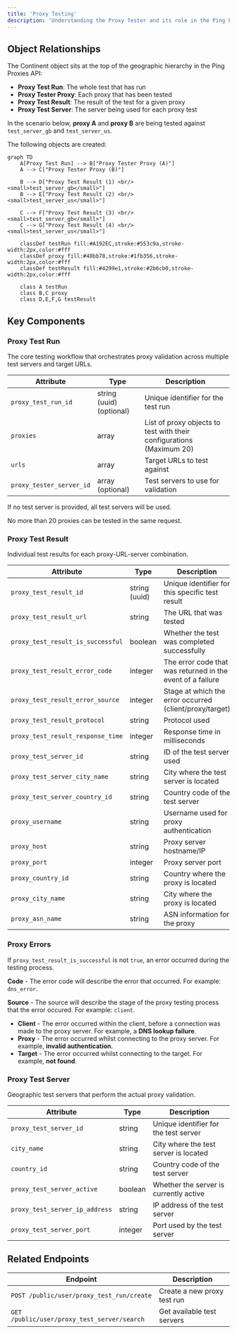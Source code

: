 ```yaml
---
title: 'Proxy Testing'
description: 'Understanding the Proxy Tester and its role in the Ping Proxies API'
---
```


## Object Relationships

The Continent object sits at the top of the geographic hierarchy in the Ping Proxies API:

- **Proxy Test Run**: The whole test that has run
- **Proxy Tester Proxy**: Each proxy that has been tested
- **Proxy Test Result**: The result of the test for a given proxy
- **Proxy Test Server**: The server being used for each proxy test

In the scenario below, **proxy A** and **proxy B** are being tested against `test_server_gb` and `test_server_us`.

The following objects are created:

```mermaid
graph TD
    A[Proxy Test Run] --> B["Proxy Tester Proxy (A)"]
    A --> C["Proxy Tester Proxy (B)"]
    
    B --> D["Proxy Test Result (1) <br/><small>test_server_gb</small>"]
    B --> E["Proxy Test Result (2) <br/><small>test_server_us</small>"]
    
    C --> F["Proxy Test Result (3) <br/><small>test_server_gb</small>"]
    C --> G["Proxy Test Result (4) <br/><small>test_server_us</small>"]
    
    classDef testRun fill:#A192EC,stroke:#553c9a,stroke-width:2px,color:#fff
    classDef proxy fill:#48bb78,stroke:#1fb356,stroke-width:2px,color:#fff
    classDef testResult fill:#4299e1,stroke:#2b6cb0,stroke-width:2px,color:#fff
    
    class A testRun
    class B,C proxy
    class D,E,F,G testResult
```

## Key Components

### Proxy Test Run

The core testing workflow that orchestrates proxy validation across multiple test servers and target URLs.

| Attribute | Type | Description |
|-----------|------|-------------|
| `proxy_test_run_id` | string (uuid) (optional) | Unique identifier for the test run |
| `proxies` | array | List of proxy objects to test with their configurations (Maximum 20)|
| `urls` | array | Target URLs to test against |
| `proxy_tester_server_id` | array (optional) | Test servers to use for validation |

If no test server is provided, all test servers will be used.

No more than 20 proxies can be tested in the same request.

### Proxy Test Result

Individual test results for each proxy-URL-server combination.

| Attribute | Type | Description |
|-----------|------|-------------|
| `proxy_test_result_id` | string (uuid) | Unique identifier for this specific test result |
| `proxy_test_result_url` | string | The URL that was tested |
| `proxy_test_result_is_successful` | boolean | Whether the test was completed successfully |
| `proxy_test_result_error_code` | integer | The error code that was returned in the event of a failure |
| `proxy_test_result_error_source` | integer | Stage at which the error occurred (client/proxy/target) |
| `proxy_test_result_protocol` | string | Protocol used |
| `proxy_test_result_response_time` | integer | Response time in milliseconds |
| `proxy_test_server_id` | string | ID of the test server used |
| `proxy_test_server_city_name` | string | City where the test server is located |
| `proxy_test_server_country_id` | string | Country code of the test server |
| `proxy_username` | string | Username used for proxy authentication |
| `proxy_host` | string | Proxy server hostname/IP |
| `proxy_port` | integer | Proxy server port |
| `proxy_country_id` | string | Country where the proxy is located |
| `proxy_city_name` | string | City where the proxy is located |
| `proxy_asn_name` | string | ASN information for the proxy |

### Proxy Errors
If `proxy_test_result_is_successful` is not `true`, an error occurred during the testing process.

**Code** - The error code will describe the error that occurred. For example: `dns_error`.

**Source** - The source will describe the stage of the proxy testing process that the error occured. For example: `client`.

- **Client** - The error occurred within the client, before a connection was made to the proxy server. For example, a **DNS lookup failure**.
- **Proxy** - The error occurred whilst connecting to the proxy server. For example, **invalid authentication**.
- **Target** - The error occurred whilst connecting to the target. For example, **not found**.

### Proxy Test Server

Geographic test servers that perform the actual proxy validation.

| Attribute | Type | Description |
|-----------|------|-------------|
| `proxy_test_server_id` | string | Unique identifier for the test server |
| `city_name` | string | City where the test server is located |
| `country_id` | string | Country code of the test server |
| `proxy_test_server_active` | boolean | Whether the server is currently active |
| `proxy_test_server_ip_address` | string | IP address of the test server |
| `proxy_test_server_port` | integer | Port used by the test server |

## Related Endpoints

| Endpoint | Description |
|----------|-------------|
| `POST /public/user/proxy_test_run/create` | Create a new proxy test run |
| `GET /public/user/proxy_test_server/search` | Get available test servers |

